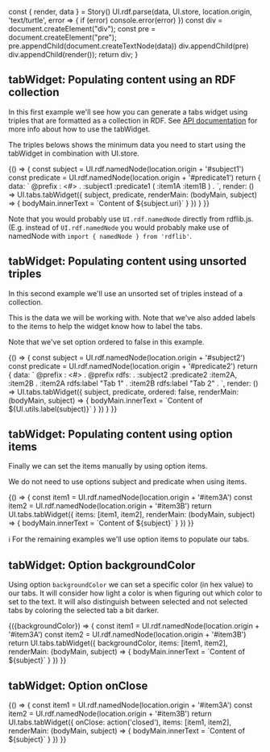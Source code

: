 

<Meta title="Tabs"/>

  const { render, data } = Story()
  UI.rdf.parse(data, UI.store, location.origin, 'text/turtle', error => {
    if (error) console.error(error)
  })
  const div = document.createElement("div");
  const pre = document.createElement("pre");
  pre.appendChild(document.createTextNode(data))
  div.appendChild(pre)
  div.appendChild(render());
  return div;
}


## tabWidget: Populating content using an RDF collection

In this first example we'll see how you can generate a tabs widget using triples that are formatted as a collection in
RDF. See [API documentation](https://solid.github.io/solid-ui/Documentation/api/modules/_tabs_.html#tabwidget) for more
info about how to use the tabWidget.

The triples belows shows the minimum data you need to start using the tabWidget in combination with UI.store.

<Canvas>
    <Story name="rdf collection" decorators={[loadTurtleDecorator]}>
    {() => {
      const subject = UI.rdf.namedNode(location.origin + '#subject1')
      const predicate = UI.rdf.namedNode(location.origin + '#predicate1')
      return {
        data: `
@prefix : <#> .
:subject1
    :predicate1 ( :item1A :item1B ) .
        `,
        render: () => UI.tabs.tabWidget({
          subject,
          predicate,
          renderMain: (bodyMain, subject) => {
            bodyMain.innerText = `Content of ${subject.uri}`
          }
        })
      }
    }}
  </Story>
</Canvas>

Note that you would probably use `UI.rdf.namedNode` directly from rdflib.js. (E.g. instead of
        `UI.rdf.namedNode` you would probably make use of namedNode with
        `import { namedNode } from 'rdflib'`.


## tabWidget: Populating content using unsorted triples

In this second example we'll use an unsorted set of triples instead of a collection.

This is the data we will be working with. Note that we've also added labels to the items to help the widget know how to label the tabs.

Note that we've set option ordered to false in this example.


<Canvas>
  <Story name="unsorted triples" decorators={[loadTurtleDecorator]}>
    {() => {
      const subject = UI.rdf.namedNode(location.origin + '#subject2')
      const predicate = UI.rdf.namedNode(location.origin + '#predicate2')
      return {
        data: `
@prefix :     <#> .
@prefix rdfs: <http://www.w3.org/2000/01/rdf-schema#> .
:subject2
    :predicate2 :item2A, :item2B .
:item2A
    rdfs:label "Tab 1" .
:item2B
    rdfs:label "Tab 2" .
        `,
        render: () => UI.tabs.tabWidget({
          subject,
          predicate,
          ordered: false,
          renderMain: (bodyMain, subject) => {
            bodyMain.innerText = `Content of ${UI.utils.label(subject)}`
          }
        })
      }
    }}
  </Story>
</Canvas>


## tabWidget: Populating content using option items

Finally we can set the items manually by using option items.

We do not need to use options subject and predicate when using items.

<Canvas>
  <Story name="option items">
    {() => {
      const item1 = UI.rdf.namedNode(location.origin + '#item3A')
      const item2 = UI.rdf.namedNode(location.origin + '#item3B')
      return UI.tabs.tabWidget({
          items: [item1, item2],
          renderMain: (bodyMain, subject) => {
            bodyMain.innerText = `Content of ${subject}`
          }
        })
    }}
  </Story>
</Canvas>

ℹ For the remaining examples we'll use option items to populate our tabs.


## tabWidget: Option backgroundColor

Using option `backgroundColor` we can set a specific color (in hex value) to our tabs. It will consider how light a
color is when figuring out which color to set to the text. It will also distinguish between selected and not selected
tabs by coloring the selected tab a bit darker.

<Canvas>
  <Story name="background color"
         args={{ backgroundColor: "#ff0000" }}
         argTypes={{backgroundColor: {control: {type: 'select',
               options: [
                 '#ff0000',
                 '#00ff00',
                 '#0000ff'
               ],}}}}>
    {({backgroundColor}) => {
      const item1 = UI.rdf.namedNode(location.origin + '#item3A')
      const item2 = UI.rdf.namedNode(location.origin + '#item3B')
      return UI.tabs.tabWidget({
        backgroundColor,
        items: [item1, item2],
        renderMain: (bodyMain, subject) => {
          bodyMain.innerText = `Content of ${subject}`
        }
      })
    }}
  </Story>
</Canvas>

<Props story="background color" />

## tabWidget: Option onClose

<Canvas>
  <Story name="on close">
    {() => {
      const item1 = UI.rdf.namedNode(location.origin + '#item3A')
      const item2 = UI.rdf.namedNode(location.origin + '#item3B')
      return UI.tabs.tabWidget({
        onClose: action('closed'),
        items: [item1, item2],
        renderMain: (bodyMain, subject) => {
          bodyMain.innerText = `Content of ${subject}`
        }
     })
    }}
  </Story>
</Canvas>